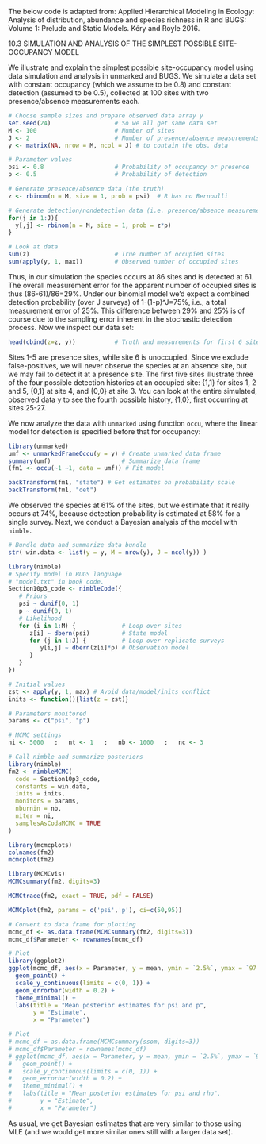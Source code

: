 The below code is adapted from: Applied Hierarchical Modeling in Ecology: Analysis of distribution, abundance and species richness in R and BUGS: Volume 1: Prelude and Static Models. Kéry and Royle 2016.

10.3 SIMULATION AND ANALYSIS OF THE SIMPLEST POSSIBLE SITE-OCCUPANCY MODEL

We illustrate and explain the simplest possible site-occupancy model using data simulation and analysis in unmarked and BUGS. We simulate a data set with constant occupancy (which we assume to be 0.8) and constant detection (assumed to be 0.5), collected at 100 sites with two presence/absence measurements each.

```r
# Choose sample sizes and prepare observed data array y
set.seed(24)                  # So we all get same data set
M <- 100                      # Number of sites
J <- 2                        # Number of presence/absence measurements
y <- matrix(NA, nrow = M, ncol = J) # to contain the obs. data

# Parameter values
psi <- 0.8                    # Probability of occupancy or presence
p <- 0.5                      # Probability of detection

# Generate presence/absence data (the truth)
z <- rbinom(n = M, size = 1, prob = psi)  # R has no Bernoulli

# Generate detection/nondetection data (i.e. presence/absence measurements)
for(j in 1:J){
  y[,j] <- rbinom(n = M, size = 1, prob = z*p)
}

# Look at data
sum(z)                        # True number of occupied sites
sum(apply(y, 1, max))         # Observed number of occupied sites
```

Thus, in our simulation the species occurs at 86 sites and is detected at 61. The overall measurement error for the apparent number of occupied sites is thus (86-61)/86=29%. Under our binomial model we'd expect a combined detection probability (over J surveys) of 1-(1-p)\^J=75%, i.e., a total measurement error of 25%. This difference between 29% and 25% is of course due to the sampling error inherent in the stochastic detection process. Now we inspect our data set:

```r
head(cbind(z=z, y))           # Truth and measurements for first 6 sites
```

Sites 1-5 are presence sites, while site 6 is unoccupied. Since we exclude false-positives, we will never observe the species at an absence site, but we may fail to detect it at a presence site. The first five sites illustrate three of the four possible detection histories at an occupied site: {1,1} for sites 1, 2 and 5, {0,1} at site 4, and {0,0} at site 3. You can look at the entire simulated, observed data y to see the fourth possible history, {1,0}, first occurring at sites 25-27.

We now analyze the data with `unmarked` using function `occu`, where the linear model for detection is specified before that for occupancy:

```r
library(unmarked)
umf <- unmarkedFrameOccu(y = y) # Create unmarked data frame
summary(umf)                    # Summarize data frame
(fm1 <- occu(~1 ~1, data = umf)) # Fit model

backTransform(fm1, "state") # Get estimates on probability scale
backTransform(fm1, "det")
```

We observed the species at 61% of the sites, but we estimate that it really occurs at 74%, because detection probability is estimated at 58% for a single survey. Next, we conduct a Bayesian analysis of the model with `nimble`.

```r
# Bundle data and summarize data bundle
str( win.data <- list(y = y, M = nrow(y), J = ncol(y)) )

library(nimble)
# Specify model in BUGS language
# "model.txt" in book code.
Section10p3_code <- nimbleCode({
   # Priors
   psi ~ dunif(0, 1)
   p ~ dunif(0, 1)
   # Likelihood
   for (i in 1:M) {             # Loop over sites
      z[i] ~ dbern(psi)         # State model
      for (j in 1:J) {          # Loop over replicate surveys
         y[i,j] ~ dbern(z[i]*p) # Observation model 
      }
   }
})

# Initial values
zst <- apply(y, 1, max) # Avoid data/model/inits conflict
inits <- function(){list(z = zst)}

# Parameters monitored
params <- c("psi", "p")

# MCMC settings
ni <- 5000   ;   nt <- 1   ;   nb <- 1000   ;   nc <- 3

# Call nimble and summarize posteriors
library(nimble)
fm2 <- nimbleMCMC(
  code = Section10p3_code,
  constants = win.data,
  inits = inits,
  monitors = params,
  nburnin = nb,
  niter = ni,
  samplesAsCodaMCMC = TRUE
)

library(mcmcplots)
colnames(fm2)
mcmcplot(fm2)

library(MCMCvis)
MCMCsummary(fm2, digits=3)

MCMCtrace(fm2, exact = TRUE, pdf = FALSE)

MCMCplot(fm2, params = c('psi','p'), ci=c(50,95))

# Convert to data frame for plotting
mcmc_df <- as.data.frame(MCMCsummary(fm2, digits=3))
mcmc_df$Parameter <- rownames(mcmc_df)

# Plot
library(ggplot2)
ggplot(mcmc_df, aes(x = Parameter, y = mean, ymin = `2.5%`, ymax = `97.5%`)) +
  geom_point() +
  scale_y_continuous(limits = c(0, 1)) +
  geom_errorbar(width = 0.2) +
  theme_minimal() +
  labs(title = "Mean posterior estimates for psi and p",
       y = "Estimate",
       x = "Parameter")

# Plot
# mcmc_df = as.data.frame(MCMCsummary(ssom, digits=3))
# mcmc_df$Parameter = rownames(mcmc_df)
# ggplot(mcmc_df, aes(x = Parameter, y = mean, ymin = `2.5%`, ymax = `97.5%`)) +
#   geom_point() +
#   scale_y_continuous(limits = c(0, 1)) +
#   geom_errorbar(width = 0.2) +
#   theme_minimal() +
#   labs(title = "Mean posterior estimates for psi and rho",
#        y = "Estimate",
#        x = "Parameter")
```

As usual, we get Bayesian estimates that are very similar to those using MLE (and we would get more similar ones still with a larger data set).
